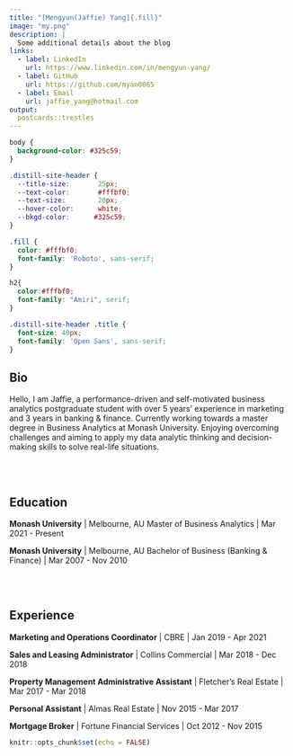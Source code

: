 ```yaml
---
title: "[Mengyun(Jaffie) Yang]{.fill}"
image: "my.png"
description: |
  Some additional details about the blog
links:
  - label: LinkedIn
    url: https://www.linkedin.com/in/mengyun-yang/
  - label: GitHub
    url: https://github.com/myan0065
  - label: Email
    url: jaffie_yang@hotmail.com
output:
  postcards::trestles
---
```


```css
body {
  background-color: #325c59;
}

.distill-site-header {
  --title-size:       25px;
  --text-color:       #fffbf0;
  --text-size:        20px;
  --hover-color:      white;
  --bkgd-color:      #325c59;
}

.fill {
  color: #fffbf0;
  font-family: 'Roboto', sans-serif;   
}

h2{
  color:#fffbf0;
  font-family: "Amiri", serif;
}

.distill-site-header .title {
  font-size: 40px;
  font-family: 'Open Sans', sans-serif;
}
```

## Bio

[Hello, I am Jaffie, a performance-driven and self-motivated business analytics postgraduate student with over 5 years’ experience in marketing and 3 years in banking & finance. Currently working towards a master degree in Business Analytics at Monash University. Enjoying overcoming challenges and aiming to apply my data analytic thinking and decision-making skills to solve real-life situations.]{.fill}

<br><br>

## Education

[**Monash University** | Melbourne, AU
Master of Business Analytics | Mar 2021 - Present]{.fill}

[**Monash University** | Melbourne, AU
Bachelor of Business (Banking & Finance) | Mar 2007 - Nov 2010]{.fill}

<br><br>

## Experience

[**Marketing and Operations Coordinator** | CBRE | Jan 2019 - Apr 2021<br>]{.fill}

[**Sales and Leasing Administrator** | Collins Commercial | Mar 2018 - Dec 2018<br>]{.fill}

[**Property Management Administrative Assistant** | Fletcher's Real Estate | Mar 2017 - Mar 2018<br>]{.fill}

[**Personal Assistant** | Almas Real Estate | Nov 2015 - Mar 2017<br>]{.fill}

[**Mortgage Broker** | Fortune Financial Services | Oct 2012 - Nov 2015<br>]{.fill}


```r
knitr::opts_chunk$set(echo = FALSE)
```
